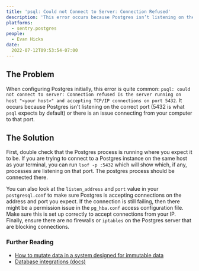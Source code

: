 ```yaml
---
title: 'psql: Could not Connect to Server: Connection Refused'
description: 'This error occurs because Postgres isn’t listening on the correct port, or there is an issue connecting from your computer to that port.'
platforms:
  - sentry.postgres
people:
  - Evan Hicks
date:
  2022-07-12T09:53:54-07:00
---
```


## The Problem

When configuring Postgres initially, this error is quite common: `psql: could not connect to server: Connection refused Is the server running on host "<your host>" and accepting TCP/IP connections on port 5432`. It occurs because Postgres isn't listening on the correct port (5432 is what `psql` expects by default) or there is an issue connecting from your computer to that port.

## The Solution

First, double check that the Postgres process is running where you expect it to be. If you are trying to connect to a Postgres instance on the same host as your terminal, you can run `lsof -p :5432` which will show which, if any, processes are listening on that port. The postgres process should be connected there.

You can also look at the `listen_address` and `port` value in your `postgresql.conf` to make sure Postgres is accepting connections on the address and port you expect. If the connection is still failing, then there might be a permission issue in the `pg_hba.conf` access configuration file. Make sure this is set up correctly to accept connections from your IP. Finally, ensure there are no firewalls or `iptables` on the Postgres server that are blocking connections.

### Further Reading

- [How to mutate data in a system designed for immutable data](https://blog.sentry.io/how-to-mutate-data-in-a-system-designed-for-immutable-data)
- [Database integrations (docs)](https://docs.sentry.io/platforms/node/performance/database)
